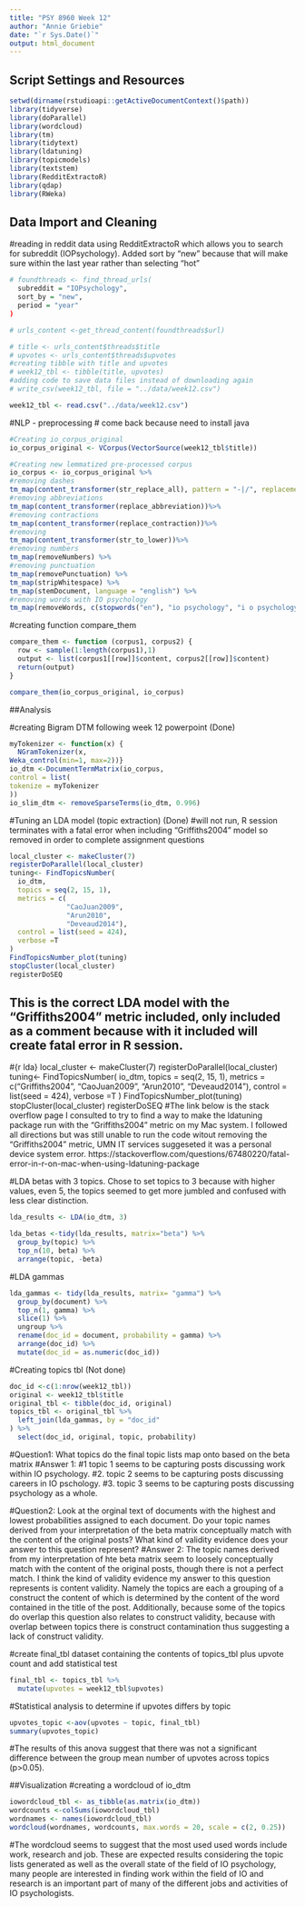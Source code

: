 ```yaml
---
title: "PSY 8960 Week 12"
author: "Annie Griebie"
date: "`r Sys.Date()`"
output: html_document
---
```


## Script Settings and Resources
```r
setwd(dirname(rstudioapi::getActiveDocumentContext()$path))
library(tidyverse)
library(doParallel)
library(wordcloud)
library(tm)
library(tidytext)
library(ldatuning)
library(topicmodels)
library(textstem)
library(RedditExtractoR)
library(qdap)
library(RWeka)
```

## Data Import and Cleaning
#reading in reddit data using RedditExtractoR which allows you to search for subreddit (IOPsychology). Added sort by "new" because that will make sure within the last year rather than selecting "hot"
```r
# foundthreads <- find_thread_urls(
  subreddit = "IOPsychology",
  sort_by = "new",
  period = "year"
)

# urls_content <-get_thread_content(foundthreads$url)

# title <- urls_content$threads$title
# upvotes <- urls_content$threads$upvotes
#creating tibble with title and upvotes
# week12_tbl <- tibble(title, upvotes)
#adding code to save data files instead of downloading again 
# write_csv(week12_tbl, file = "../data/week12.csv")
```

```r
week12_tbl <- read.csv("../data/week12.csv")
```
  
#NLP - preprocessing # come back because need to install java
```r
#Creating io_corpus_original
io_corpus_original <- VCorpus(VectorSource(week12_tbl$title))
```

```r
#Creating new lemmatized pre-processed corpus
io_corpus <- io_corpus_original %>%
#removing dashes 
tm_map(content_transformer(str_replace_all), pattern = "-|/", replacement = "")%>%
#removing abbreviations
tm_map(content_transformer(replace_abbreviation))%>%
#removing contractions
tm_map(content_transformer(replace_contraction))%>%
#removing 
tm_map(content_transformer(str_to_lower))%>%
#removing numbers
tm_map(removeNumbers) %>%
#removing punctuation
tm_map(removePunctuation) %>%
tm_map(stripWhitespace) %>%
tm_map(stemDocument, language = "english") %>%
#removing words with IO psychology
tm_map(removeWords, c(stopwords("en"), "io psychology", "i o psychology", "iopsychology", "io", "i o", "riopsychology"))
```      

#creating function compare_them
```r
compare_them <- function (corpus1, corpus2) {
  row <- sample(1:length(corpus1),1)
  output <- list(corpus1[[row]]$content, corpus2[[row]]$content)
  return(output)
}

compare_them(io_corpus_original, io_corpus)
```

##Analysis

#creating Bigram DTM following week 12 powerpoint  (Done)
```r
myTokenizer <- function(x) {
  NGramTokenizer(x,
Weka_control(min=1, max=2))}
io_dtm <-DocumentTermMatrix(io_corpus,
control = list(
tokenize = myTokenizer
))
io_slim_dtm <- removeSparseTerms(io_dtm, 0.996)
```

#Tuning an LDA model (topic extraction) (Done)
#will not run, R session terminates with a fatal error when including "Griffiths2004" model so removed in order to complete assignment questions
```r
local_cluster <- makeCluster(7)
registerDoParallel(local_cluster)
tuning<- FindTopicsNumber(
  io_dtm,
  topics = seq(2, 15, 1),
  metrics = c(
              "CaoJuan2009",
              "Arun2010",
              "Deveaud2014"),
  control = list(seed = 424),
  verbose =T
)
FindTopicsNumber_plot(tuning)
stopCluster(local_cluster)
registerDoSEQ
```
## This is the correct LDA model with the "Griffiths2004" metric included, only included as a comment because with it included will create fatal error in R session. 
#{r lda}
local_cluster <- makeCluster(7)
registerDoParallel(local_cluster)
tuning<- FindTopicsNumber(
  io_dtm,
  topics = seq(2, 15, 1),
  metrics = c("Griffiths2004",
              "CaoJuan2009",
              "Arun2010",
              "Deveaud2014"),
  control = list(seed = 424),
  verbose =T
)
FindTopicsNumber_plot(tuning)
stopCluster(local_cluster)
registerDoSEQ
#The link below is the stack overflow page I consulted to try to find a way to make the ldatuning package run with the "Griffiths2004" metric on my Mac system. I followed all directions but was still unable to run the code witout removing the "Griffiths2004" metric, UMN IT services suggeseted it was a personal device system error. 
https://stackoverflow.com/questions/67480220/fatal-error-in-r-on-mac-when-using-ldatuning-package

#LDA betas with 3 topics. Chose to set topics to 3 because with higher values, even 5, the topics seemed to get more jumbled and confused with less clear distinction. 
```r
lda_results <- LDA(io_dtm, 3)

lda_betas <-tidy(lda_results, matrix="beta") %>%
  group_by(topic) %>%
  top_n(10, beta) %>%
  arrange(topic, -beta)
```

#LDA gammas
```r
lda_gammas <- tidy(lda_results, matrix= "gamma") %>%
  group_by(document) %>%
  top_n(1, gamma) %>%
  slice(1) %>%
  ungroup %>%
  rename(doc_id = document, probability = gamma) %>%
  arrange(doc_id) %>%
  mutate(doc_id = as.numeric(doc_id))
```

#Creating topics tbl (Not done)
```r
doc_id <-c(1:nrow(week12_tbl))
original <- week12_tbl$title
original_tbl <- tibble(doc_id, original)
topics_tbl <- original_tbl %>%
  left_join(lda_gammas, by = "doc_id"
) %>%
  select(doc_id, original, topic, probability)
```
#Question1: What topics do the final topic lists map onto based on the beta matrix
#Answer 1:
#1 topic 1 seems to be capturing posts discussing work within IO psychology. 
#2. topic 2 seems to be capturing posts discussing careers in IO pschology.
#3. topic 3 seems to be capturing posts discussing psychology as a whole.


#Question2: Look at the orginal text of documents with the highest and lowest probabilities assigned to each document. Do your topic names derived from your interpretation of the beta matrix conceptually match with the content of the original posts? What kind of validity evidence does your answer to this question represent?
#Answer 2: The topic names derived from my interpretation of hte beta matrix seem to loosely conceptually match with the content of the original posts, though there is not a perfect match. I think the kind of validity evidence my answer to this question represents is content validity. Namely the topics are each a grouping of a construct the content of which is determined by the content of the word contained in the title of the post. Additionally, because some of the topics do overlap this question also relates to construct validity, because with overlap between topics there is construct contamination thus suggesting a lack of construct validity. 



#create final_tbl dataset containing the contents of topics_tbl plus upvote count and add statistical test
```r
final_tbl <- topics_tbl %>%
  mutate(upvotes = week12_tbl$upvotes)
```

#Statistical analysis to determine if upvotes differs by topic
```r
upvotes_topic <-aov(upvotes ~ topic, final_tbl)
summary(upvotes_topic)
```
#The results of this anova suggest that there was not a significant difference between the group mean number of upvotes across topics (p>0.05).

##Visualization
#creating a wordcloud of io_dtm 
```r
iowordcloud_tbl <- as_tibble(as.matrix(io_dtm))
wordcounts <-colSums(iowordcloud_tbl)
wordnames <- names(iowordcloud_tbl)
wordcloud(wordnames, wordcounts, max.words = 20, scale = c(2, 0.25))
```
#The wordcloud seems to suggest that the most used used words include work, research and job. These are expected results considering the topic lists generated as well as the overall state of the field of IO psychology, many people are interested in finding work within the field of IO and research is an important part of many of the different jobs and activities of IO psychologists.  
